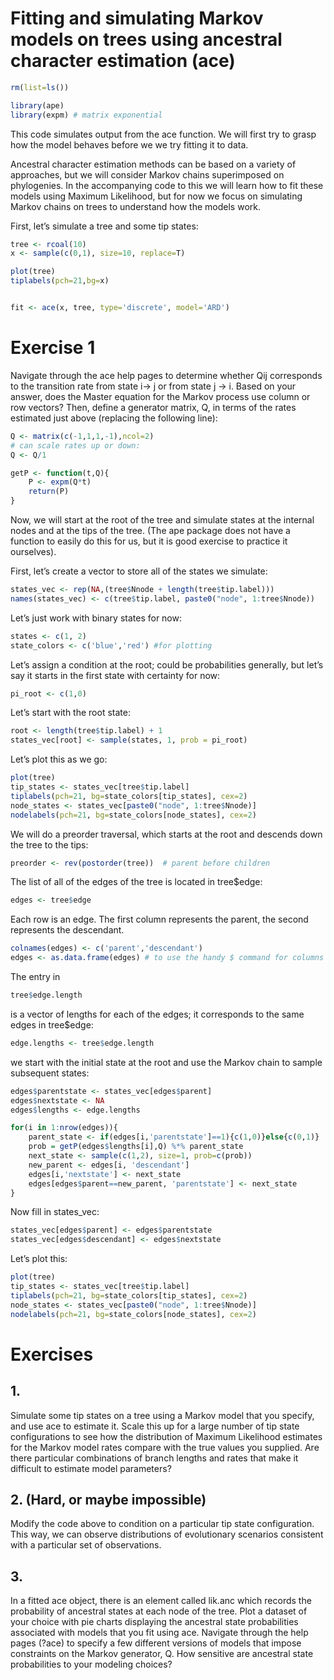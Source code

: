 # Fitting and simulating Markov models on trees using ancestral character estimation (ace)

```r
rm(list=ls())

library(ape)
library(expm) # matrix exponential
```

This code simulates output from the ace function. We will first try to grasp how the model behaves before we we try fitting it to data.

Ancestral character estimation methods can be based on a
variety of approaches, but we will consider Markov chains
superimposed on phylogenies. In the accompanying code to
this we will learn how to fit these models using Maximum
Likelihood, but for now we focus on simulating Markov chains
on trees to understand how the models work.


First, let's simulate a tree and some tip states:

```r
tree <- rcoal(10)
x <- sample(c(0,1), size=10, replace=T)

plot(tree)
tiplabels(pch=21,bg=x)


fit <- ace(x, tree, type='discrete', model='ARD')
```

# Exercise 1
Navigate through the ace help pages to determine whether Qij
	corresponds to the transition rate from state i-> j or from
	state j -> i. Based on your answer, does the Master equation
	for the Markov process use column or row vectors?
	Then, define a generator matrix, Q, in terms
	of the rates estimated just above (replacing the following line):

```r
Q <- matrix(c(-1,1,1,-1),ncol=2)
# can scale rates up or down:
Q <- Q/1

getP <- function(t,Q){
	P <- expm(Q*t)
	return(P)
}
```

Now, we will start at the root of the tree and simulate states
at the internal nodes and at the tips of the tree. (The ape
package does not have a function to easily do this for us, but
it is good exercise to practice it ourselves).

First, let's create a vector to store all of the states we simulate:

```r
states_vec <- rep(NA,(tree$Nnode + length(tree$tip.label)))
names(states_vec) <- c(tree$tip.label, paste0("node", 1:tree$Nnode))
```

Let's just work with binary states for now:

```r
states <- c(1, 2)
state_colors <- c('blue','red') #for plotting
```

Let's assign a condition at the root; could be probabilities
generally, but let's say it starts in the first state with
certainty for now:

```r
pi_root <- c(1,0)
```

Let's start with the root state:

```r
root <- length(tree$tip.label) + 1
states_vec[root] <- sample(states, 1, prob = pi_root)
```
Let's plot this as we go:

```r
plot(tree)
tip_states <- states_vec[tree$tip.label]
tiplabels(pch=21, bg=state_colors[tip_states], cex=2)
node_states <- states_vec[paste0("node", 1:tree$Nnode)]
nodelabels(pch=21, bg=state_colors[node_states], cex=2)
```

We will do a preorder traversal, which starts at the root
and descends down the tree to the tips:

```r
preorder <- rev(postorder(tree))  # parent before children
```

The list of all of the edges of the tree is located in tree$edge:

```r
edges <- tree$edge
```

Each row is an edge. The first column represents the parent, the
second represents the descendant.

```r
colnames(edges) <- c('parent','descendant')
edges <- as.data.frame(edges) # to use the handy $ command for columns
```

The entry in
```r
tree$edge.length
```
is a vector of lengths for each of
the edges; it corresponds to the same edges in tree$edge:

```r
edge.lengths <- tree$edge.length
```


we start with the initial state at the root and use the Markov
chain to sample subsequent states:

```r
edges$parentstate <- states_vec[edges$parent]
edges$nextstate <- NA
edges$lengths <- edge.lengths

for(i in 1:nrow(edges)){
	parent_state <- if(edges[i,'parentstate']==1){c(1,0)}else{c(0,1)}
	prob = getP(edges$lengths[i],Q) %*% parent_state
	next_state <- sample(c(1,2), size=1, prob=c(prob))
	new_parent <- edges[i, 'descendant']
	edges[i,'nextstate'] <- next_state
	edges[edges$parent==new_parent, 'parentstate'] <- next_state
}
```

Now fill in states_vec:

```r
states_vec[edges$parent] <- edges$parentstate
states_vec[edges$descendant] <- edges$nextstate
```

Let's plot this:

```r
plot(tree)
tip_states <- states_vec[tree$tip.label]
tiplabels(pch=21, bg=state_colors[tip_states], cex=2)
node_states <- states_vec[paste0("node", 1:tree$Nnode)]
nodelabels(pch=21, bg=state_colors[node_states], cex=2)
```

# Exercises
## 1.
Simulate some tip states on a tree using a Markov model
	that you specify, and use ace to estimate it. Scale this up
	for a large number of tip state configurations to see how the
	distribution of Maximum Likelihood estimates for the Markov
	model rates compare with the true values you supplied.
	Are there particular combinations of branch lengths and rates
	that make it difficult to estimate model parameters?

## 2. (Hard, or maybe impossible)
Modify the code above to condition on a particular
	tip state configuration. This way, we can observe distributions
	of evolutionary scenarios consistent with a particular set
	of observations.

## 3.
In a fitted ace object, there is an element called lik.anc which
	records the probability of ancestral states at each node of the
	tree. Plot a dataset of your choice with pie charts displaying
	the ancestral state probabilities associated with models that
	you fit using ace. Navigate through the help pages (?ace) to
	specify a few different versions of models that impose constraints
	on the Markov generator, Q. How sensitive are ancestral state
	probabilities to your modeling choices?
